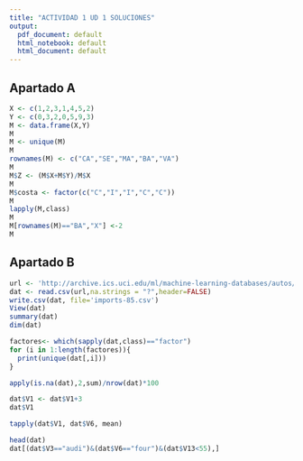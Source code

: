 ```yaml
---
title: "ACTIVIDAD 1 UD 1 SOLUCIONES"
output:
  pdf_document: default
  html_notebook: default
  html_document: default
---
```


## Apartado A

```r
X <- c(1,2,3,1,4,5,2)
Y <- c(0,3,2,0,5,9,3)
M <- data.frame(X,Y)
M
M <- unique(M)
M
rownames(M) <- c("CA","SE","MA","BA","VA")
M
M$Z <- (M$X+M$Y)/M$X
M
M$costa <- factor(c("C","I","I","C","C"))
M
lapply(M,class)
M
M[rownames(M)=="BA","X"] <-2
M

```



## Apartado B

```r
url <- 'http://archive.ics.uci.edu/ml/machine-learning-databases/autos/imports-85.data'
dat <- read.csv(url,na.strings = "?",header=FALSE)
write.csv(dat, file='imports-85.csv')
View(dat)
summary(dat)
dim(dat)

factores<- which(sapply(dat,class)=="factor")
for (i in 1:length(factores)){
  print(unique(dat[,i]))
}

apply(is.na(dat),2,sum)/nrow(dat)*100

dat$V1 <- dat$V1+3
dat$V1

tapply(dat$V1, dat$V6, mean)

head(dat)
dat[(dat$V3=="audi")&(dat$V6=="four")&(dat$V13<55),]
```

